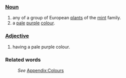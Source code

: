 ===[[Noun]]===
#any of a group of European [[plant]]s of the [[mint]] family.
#a [[pale]] [[purple]] [[color|colour]].
===[[Adjective]]===
#having a pale purple colour. 
===Related words===
:''See'' [[Wiktionary_Appendix:Colours|Appendix:Colours]]